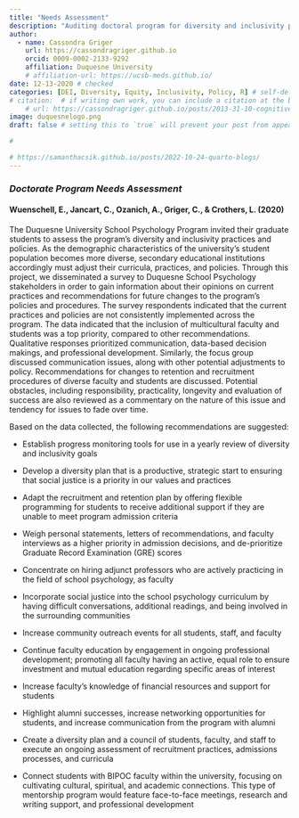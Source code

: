```yaml
---
title: "Needs Assessment"
description: "Auditing doctoral program for diversity and inclusivity practices and policies"
author:
  - name: Cassondra Griger
    url: https://cassondragriger.github.io
    orcid: 0009-0002-2133-9292
    affiliation: Duquesne University
    # affiliation-url: https://ucsb-meds.github.io/ 
date: 12-13-2020 # checked
categories: [DEI, Diversity, Equity, Inclusivity, Policy, R] # self-defined categories
# citation:  # if writing own work, you can include a citation at the bottom
    # url: https://cassondragriger.github.io/posts/2013-31-10-cognitive tutor/ 
image: duquesnelogo.png
draft: false # setting this to `true` will prevent your post from appearing on your listing page until you're ready!

#

# https://samanthacsik.github.io/posts/2022-10-24-quarto-blogs/
---
```


### *Doctorate Program Needs Assessment*

#### Wuenschell, E., Jancart, C., Ozanich, A., Griger, C., & Crothers, L. (2020)

The Duquesne University School Psychology Program invited their graduate students to assess the program’s diversity and inclusivity practices and policies. As the demographic characteristics of the university’s student population becomes more diverse, secondary educational institutions accordingly must adjust their curricula, practices, and policies. Through this project, we disseminated a survey to Duquesne School Psychology stakeholders in order to gain information about their opinions on current practices and recommendations for future changes to the program’s policies and procedures. The survey respondents indicated that the current practices and policies are not consistently implemented across the program. The data indicated that the inclusion of multicultural faculty and students was a top priority, compared to other recommendations. Qualitative responses prioritized communication, data-based decision makings, and professional development. Similarly, the focus group discussed communication issues, along with other potential adjustments to policy. Recommendations for changes to retention and recruitment procedures of diverse faculty and students are discussed. Potential obstacles, including responsibility, practicality, longevity and evaluation of success are also reviewed as a commentary on the nature of this issue and tendency for issues to fade over time.

Based on the data collected, the following recommendations are suggested:

-   Establish progress monitoring tools for use in a yearly review of diversity and inclusivity goals

-   Develop a diversity plan that is a productive, strategic start to ensuring that social justice is a priority in our values and practices

-   Adapt the recruitment and retention plan by offering flexible programming for students to receive additional support if they are unable to meet program admission criteria

-   Weigh personal statements, letters of recommendations, and faculty interviews as a higher priority in admission decisions, and de-prioritize Graduate Record Examination (GRE) scores

-   Concentrate on hiring adjunct professors who are actively practicing in the field of school psychology, as faculty

-   Incorporate social justice into the school psychology curriculum by having difficult conversations, additional readings, and being involved in the surrounding communities

-   Increase community outreach events for all students, staff, and faculty

-   Continue faculty education by engagement in ongoing professional development; promoting all faculty having an active, equal role to ensure investment and mutual education regarding specific areas of interest

-   Increase faculty’s knowledge of financial resources and support for students

-   Highlight alumni successes, increase networking opportunities for students, and increase communication from the program with alumni

-   Create a diversity plan and a council of students, faculty, and staff to execute an ongoing assessment of recruitment practices, admissions processes, and curricula

-   Connect students with BIPOC faculty within the university, focusing on cultivating cultural, spiritual, and academic connections. This type of mentorship program would feature face-to-face meetings, research and writing support, and professional development
